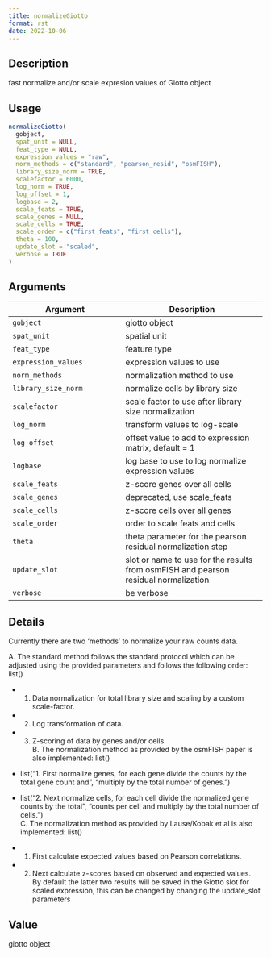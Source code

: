 ```yaml
--- 
title: normalizeGiotto 
format: rst 
date: 2022-10-06 
--- 
```


## Description

fast normalize and/or scale expresion values of Giotto object


## Usage

```r
normalizeGiotto(
  gobject,
  spat_unit = NULL,
  feat_type = NULL,
  expression_values = "raw",
  norm_methods = c("standard", "pearson_resid", "osmFISH"),
  library_size_norm = TRUE,
  scalefactor = 6000,
  log_norm = TRUE,
  log_offset = 1,
  logbase = 2,
  scale_feats = TRUE,
  scale_genes = NULL,
  scale_cells = TRUE,
  scale_order = c("first_feats", "first_cells"),
  theta = 100,
  update_slot = "scaled",
  verbose = TRUE
)
```


## Arguments

Argument      |Description
------------- |----------------
`gobject`     |     giotto object
`spat_unit`     |     spatial unit
`feat_type`     |     feature type
`expression_values`     |     expression values to use
`norm_methods`     |     normalization method to use
`library_size_norm`     |     normalize cells by library size
`scalefactor`     |     scale factor to use after library size normalization
`log_norm`     |     transform values to log-scale
`log_offset`     |     offset value to add to expression matrix, default = 1
`logbase`     |     log base to use to log normalize expression values
`scale_feats`     |     z-score genes over all cells
`scale_genes`     |     deprecated, use scale_feats
`scale_cells`     |     z-score cells over all genes
`scale_order`     |     order to scale feats and cells
`theta`     |     theta parameter for the pearson residual normalization step
`update_slot`     |     slot or name to use for the results from osmFISH and pearson residual normalization
`verbose`     |     be verbose


## Details

Currently there are two 'methods' to normalize your raw counts data.
 
 A. The standard method follows the standard protocol which can be adjusted using
 the provided parameters and follows the following order: list() 
   

*  1. Data normalization for total library size and scaling by a custom scale-factor.   

*  2. Log transformation of data.   

*  3. Z-scoring of data by genes and/or cells.  
 B. The normalization method as provided by the osmFISH paper is also implemented: list() 
   

*  list("1. First normalize genes, for each gene divide the counts by the total gene count and\n", "multiply by the total number of genes.")   

*  list("2. Next normalize cells, for each cell divide the normalized gene counts by the total\n", "counts per cell and multiply by the total number of cells.")  
 C. The normalization method as provided by Lause/Kobak et al is also implemented: list() 
   

*  1. First calculate expected values based on Pearson correlations.   

*  2. Next calculate z-scores based on observed and expected values.  
 By default the latter two results will be saved in the Giotto slot for scaled expression,
 this can be changed by changing the update_slot parameters


## Value

giotto object


